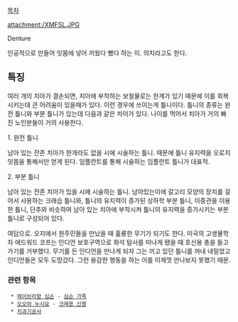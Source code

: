 [[목차]]

attachment:/XMFSL.JPG

Denture

인공적으로 만들어 잇몸에 넣어 끼웠다 뺐다 하는 이. 의치라고도 한다. 

== 특징 ==
여러 개의 치아가 결손되면, 치아에 부착하는 보철물로는 한계가 있기 때문에 이를 회복시키는데 큰 어려움이 있을때가 있다. 이런 경우에 쓰이는게 틀니이다. 틀니의 종류는 완전 틀니와 부분 틀니가 있는데 다음과 같은 차이가 있다. 나이를 먹어서 치아가 거의 빠진 노인분들이 거의 사용한다. 

1. 완전 틀니

남아 있는 잔존 치아가 한개라도 없을 시에 시술하는 틀니. 때문에 틀니 유지력을 오로지 잇몸을 통해서만 얻게 된다. 임플란트를 통해 시술하는 임플란트 틀니가 대표적.

2. 부분 틀니

남아 있는 잔존 치아가 있을 시에 시술하는 틀니. 남아있는이에 갈고리 모양의 장치를 걸어서 사용하는 크래습 틀니와, 틀니의 유지력이 증가된 상하학 부분 틀니, 이중관을 이용한 틀니, 단추와 비슷하여 남아 있는 치아에 부착시켜 틀니의 유지력을 증가시키는 부분 틀니로 구성되어 있다.
  

여담으로. 오지에서 원주민들을 만났을 때 훌륭한 무기가 되기도 한다. 미국의 고생물학자 에드워드 코프는 인디언 보호구역으로 화석 탐사를 떠나게 됐을 때 호신용 총을 들고 가기를 거부했다. 무기를 든 인디언을 만나게 되자 그는 끼고 있던 틀니를 꺼내 내밀었고 인디언들은 모두 도망갔다. 그런 용감한 행동을 하는 이를 이제껏 만나보지 못했기 때문.
===  관련 항목 ===
  * [[에이브라함 심슨]] - [[심슨 가족]]
  * [[오오야 누시요]] - [[크레용 신짱]]
  * [[치과기공사]]
